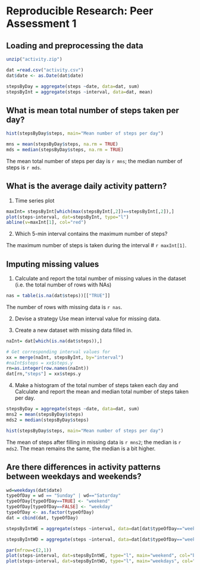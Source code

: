 # Reproducible Research: Peer Assessment 1

## Loading and preprocessing the data
```r
unzip("activity.zip")

dat =read.csv("activity.csv")
dat$date <- as.Date(dat$date)

stepsByDay = aggregate(steps ~date, data=dat, sum)
stepsByInt = aggregate(steps ~interval, data=dat, mean)
```



## What is mean total number of steps taken per day?
```r
hist(stepsByDay$steps, main="Mean number of steps per day")
```

```r
mns = mean(stepsByDay$steps, na.rm = TRUE)
mds = median(stepsByDay$steps, na.rm = TRUE)
```
The mean total number of steps per day is `r mns`; the median number of steps is `r mds`.

## What is the average daily activity pattern?

1. Time series plot
```r
maxInt= stepsByInt[which(max(stepsByInt[,2])==stepsByInt[,2]),]
plot(steps~interval, dat=stepsByInt, type="l")
abline(v=maxInt[1], col="red")
```

2. Which 5-min interval contains the maximum number of steps?


The maximum number of steps is taken during the interval # `r maxInt[1]`.

## Imputing missing values
1. Calculate and report the total number of missing values in the dataset (i.e. the total number of rows with NAs)
```r
nas = table(is.na(dat$steps))[["TRUE"]]
```
The number of rows with missing data is `r nas`.

2. Devise a strategy
Use mean interval value for missing data.

3. Create a new dataset with missing data filled in.
```r
naInt= dat[which(is.na(dat$steps)),]

# Get corresponding interval values for
xx = merge(naInt, stepsByInt, by="interval")
#naInt$steps = xx$steps.y
rn=as.integer(row.names(naInt))
dat[rn,"steps"] = xx$steps.y
```
4. Make a histogram of the total number of steps taken each day and Calculate and report the mean and median total number of steps taken per day. 

```r
stepsByDay = aggregate(steps ~date, data=dat, sum)
mns2 = mean(stepsByDay$steps)
mds2 = median(stepsByDay$steps)

```

```r
hist(stepsByDay$steps, main="Mean number of steps per day")
```

The mean of steps after filling in missing data is `r mns2`; the median is `r mds2`. The mean remains the same, the median is a bit higher.

## Are there differences in activity patterns between weekdays and weekends?

```r
wd=weekdays(dat$date)
typeOfDay = wd == "Sunday" | wd=="Saturday"
typeOfDay[typeOfDay==TRUE] <- "weekend"
typeOfDay[typeOfDay==FALSE] <- "weekday" 
typeOfDay <- as.factor(typeOfDay)
dat = cbind(dat, typeOfDay)
```


```r
stepsByIntWE = aggregate(steps ~interval, data=dat[dat$typeOfDay=="weekend",], mean)

stepsByIntWD = aggregate(steps ~interval, data=dat[dat$typeOfDay=="weekday",], mean)

par(mfrow=c(2,1))
plot(steps~interval, dat=stepsByIntWE, type="l", main="weekend", col="blue")
plot(steps~interval, dat=stepsByIntWD, type="l", main="weekdays", col="blue")

```


